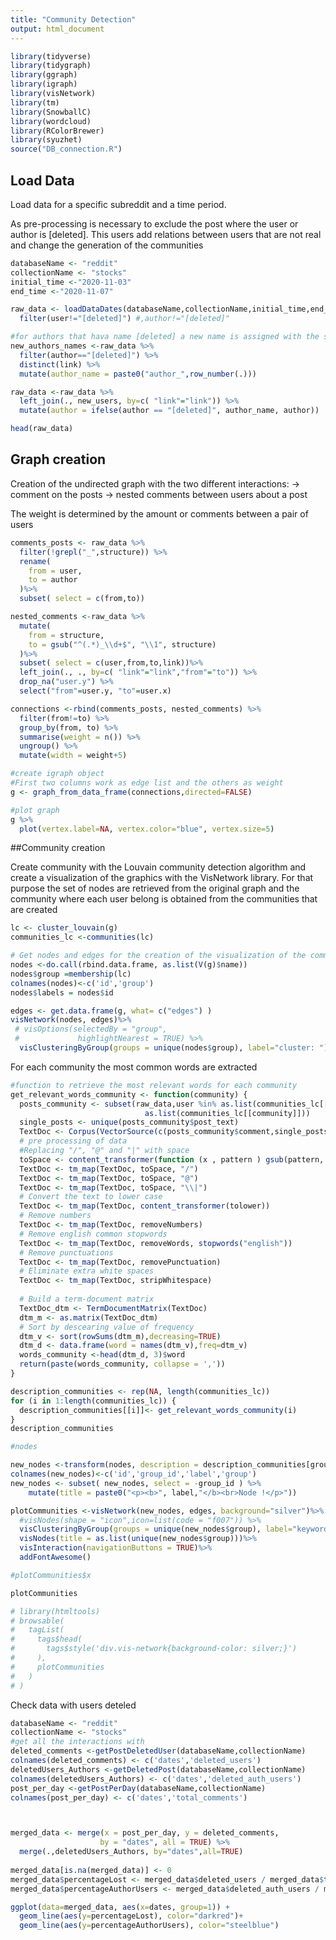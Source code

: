 ```yaml
---
title: "Community Detection"
output: html_document
---
```


```r
library(tidyverse)
library(tidygraph)
library(ggraph)
library(igraph)
library(visNetwork)
library(tm)
library(SnowballC)
library(wordcloud)
library(RColorBrewer)
library(syuzhet)
source("DB_connection.R")
```

## Load Data

Load data for a specific subreddit and a time period. 

As pre-processing is necessary to exclude the post where the user or author is [deleted]. This users add relations between users that are not real and change the generation of the communities

```r
databaseName <- "reddit"
collectionName <- "stocks"
initial_time <-"2020-11-03"
end_time <-"2020-11-07"

raw_data <- loadDataDates(databaseName,collectionName,initial_time,end_time) %>%
  filter(user!="[deleted]") #,author!="[deleted]"

#for authors that hava name [deleted] a new name is assigned with the structure "author_number"
new_authors_names <-raw_data %>%
  filter(author=="[deleted]") %>%
  distinct(link) %>%
  mutate(author_name = paste0("author_",row_number(.)))

raw_data <-raw_data %>%
  left_join(., new_users, by=c( "link"="link")) %>%
  mutate(author = ifelse(author == "[deleted]", author_name, author))

head(raw_data)

```


## Graph creation

Creation of the undirected graph with the two different interactions:
-> comment on the posts 
-> nested comments between users about a post

The weight is determined by the amount or comments between a pair of users 

```r
comments_posts <- raw_data %>%
  filter(!grepl("_",structure)) %>%
  rename(
    from = user,
    to = author
  )%>%
  subset( select = c(from,to))

nested_comments <-raw_data %>% 
  mutate(
    from = structure,
    to = gsub("^(.*)_\\d+$", "\\1", structure) 
  )%>%
  subset( select = c(user,from,to,link))%>%
  left_join(., ., by=c( "link"="link","from"="to")) %>% 
  drop_na("user.y") %>%
  select("from"=user.y, "to"=user.x) 

connections <-rbind(comments_posts, nested_comments) %>% 
  filter(from!=to) %>% 
  group_by(from, to) %>%
  summarise(weight = n()) %>% 
  ungroup() %>%
  mutate(width = weight+5)

#create igraph object
#First two columns work as edge list and the others as weight 
g <- graph_from_data_frame(connections,directed=FALSE)

#plot graph
g %>%
  plot(vertex.label=NA, vertex.color="blue", vertex.size=5)
```


##Community creation

Create community with the Louvain community detection algorithm and create a visualization of the graphics with the VisNetwork library. For that purpose the set of nodes are retrieved from the original graph and the community where each user belong is obtained from the communities that are created

```r

lc <- cluster_louvain(g)
communities_lc <-communities(lc)

# Get nodes and edges for the creation of the visualization of the community
nodes <-do.call(rbind.data.frame, as.list(V(g)$name))
nodes$group =membership(lc)
colnames(nodes)<-c('id','group')
nodes$labels = nodes$id

edges <- get.data.frame(g, what= c("edges") )
visNetwork(nodes, edges)%>%
 # visOptions(selectedBy = "group", 
 #             highlightNearest = TRUE) %>%
  visClusteringByGroup(groups = unique(nodes$group), label="cluster: ")
```
For each community the most common words are extracted

```r
#function to retrieve the most relevant words for each community
get_relevant_words_community <- function(community) {
  posts_community <- subset(raw_data,user %in% as.list(communities_lc[[community]])|author %in%
                              as.list(communities_lc[[community]]))
  single_posts <- unique(posts_community$post_text)
  TextDoc <- Corpus(VectorSource(c(posts_community$comment,single_posts)))
  # pre processing of data
  #Replacing "/", "@" and "|" with space
  toSpace <- content_transformer(function (x , pattern ) gsub(pattern, " ", x))
  TextDoc <- tm_map(TextDoc, toSpace, "/")
  TextDoc <- tm_map(TextDoc, toSpace, "@")
  TextDoc <- tm_map(TextDoc, toSpace, "\\|")
  # Convert the text to lower case
  TextDoc <- tm_map(TextDoc, content_transformer(tolower))
  # Remove numbers
  TextDoc <- tm_map(TextDoc, removeNumbers)
  # Remove english common stopwords
  TextDoc <- tm_map(TextDoc, removeWords, stopwords("english"))
  # Remove punctuations
  TextDoc <- tm_map(TextDoc, removePunctuation)
  # Eliminate extra white spaces
  TextDoc <- tm_map(TextDoc, stripWhitespace)
  
  # Build a term-document matrix
  TextDoc_dtm <- TermDocumentMatrix(TextDoc)
  dtm_m <- as.matrix(TextDoc_dtm)
  # Sort by descearing value of frequency
  dtm_v <- sort(rowSums(dtm_m),decreasing=TRUE)
  dtm_d <- data.frame(word = names(dtm_v),freq=dtm_v)
  words_community <-head(dtm_d, 3)$word
  return(paste(words_community, collapse = ','))
}


```

```r
description_communities <- rep(NA, length(communities_lc))
for (i in 1:length(communities_lc)) {
  description_communities[[i]]<- get_relevant_words_community(i)
}
description_communities

#nodes
```

```r
new_nodes <-transform(nodes, description = description_communities[group])
colnames(new_nodes)<-c('id','group_id','label','group')
new_nodes <- subset( new_nodes, select = -group_id ) %>%
    mutate(title = paste0("<p><b>", label,"</b><br>Node !</p>"))

plotCommunities <-visNetwork(new_nodes, edges, background="silver")%>%
  #visNodes(shape = "icon",icon=list(code = "f007")) %>%
  visClusteringByGroup(groups = unique(new_nodes$group), label="keywords: ")%>% 
  visNodes(title = as.list(unique(new_nodes$group)))%>%
  visInteraction(navigationButtons = TRUE)%>% 
  addFontAwesome()

#plotCommunities$x

plotCommunities

# library(htmltools)
# browsable(
#   tagList(
#     tags$head(
#       tags$style('div.vis-network{background-color: silver;}')  
#     ),
#     plotCommunities
#   )
# )
```


Check data with users deteled


```r
databaseName <- "reddit"
collectionName <- "stocks"
#get all the interactions with 
deleted_comments <-getPostDeletedUser(databaseName,collectionName)
colnames(deleted_comments) <- c('dates','deleted_users')
deletedUsers_Authors <-getDeletedPost(databaseName,collectionName)
colnames(deletedUsers_Authors) <- c('dates','deleted_auth_users')
post_per_day <-getPostPerDay(databaseName,collectionName)
colnames(post_per_day) <- c('dates','total_comments')



merged_data <- merge(x = post_per_day, y = deleted_comments, 
                    by = "dates", all = TRUE) %>%
  merge(.,deletedUsers_Authors, by="dates",all=TRUE) 
              
merged_data[is.na(merged_data)] <- 0
merged_data$percentageLost <- merged_data$deleted_users / merged_data$total_comments
merged_data$percentageAuthorUsers <- merged_data$deleted_auth_users / merged_data$total_comments

ggplot(data=merged_data, aes(x=dates, group=1)) +
  geom_line(aes(y=percentageLost), color="darkred")+
  geom_line(aes(y=percentageAuthorUsers), color="steelblue")



``` 



